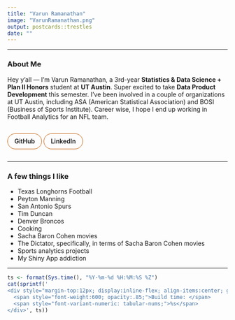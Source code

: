 ```yaml
---
title: "Varun Ramanathan"
image: "VarunRamanathan.png"
output: postcards::trestles
date: ""
---
```


<style>
/* Bullet markers + basic layout */
.trestles .content ul > li::marker { color: #BF5700 !important; }

.button-row {
  margin: 1rem 0 0.5rem 0;
  display: flex;
  gap: 0.75rem;
  flex-wrap: wrap;
}
.btn{
  display: inline-block;
  padding: 0.55rem 0.95rem;
  border-radius: 9999px;
  border: 1px solid #BF5700;
  font-weight: 600;
  text-decoration: none;
  transition: all 120ms ease;
}
.btn:hover{ background-color: #BF5700; color: #fff !important; }

/* Optional: slightly narrower text column */
.trestles .content { max-width: 720px; }
</style>

<script>
// Force burnt-orange via inline styles after DOM is ready
document.addEventListener('DOMContentLoaded', function () {
  const ut = '#BF5700';
  // Color every element in the postcard (both columns)
  document.querySelectorAll('.postcard, .postcard *').forEach(el => {
    el.style.color = ut;
  });
  // Button borders + hover behavior
  document.querySelectorAll('.btn').forEach(btn => {
    btn.style.color = ut;
    btn.style.borderColor = ut;
    btn.addEventListener('mouseenter', () => { btn.style.backgroundColor = ut; btn.style.color = '#fff'; });
    btn.addEventListener('mouseleave', () => { btn.style.backgroundColor = ''; btn.style.color = ut; });
  });
});
</script>

---

### About Me
Hey y'all — I'm Varun Ramanathan, a 3rd-year **Statistics & Data Science + Plan II Honors** student at **UT Austin**. Super excited to take **Data Product Development** this semester. I've been involved in a couple of organizations at UT Austin, including ASA (American Statistical Association) and BOSI (Business of Sports Institute). Career wise, I hope I end up working in Football Analytics for an NFL team.

<div class="button-row">
  <a class="btn" href="https://github.com/vramanathan2005" target="_blank" rel="noopener">GitHub</a>
  <a class="btn" href="https://www.linkedin.com/in/varun-ramanathan/" target="_blank" rel="noopener">LinkedIn</a>
</div>

---

### A few things I like
- Texas Longhorns Football
- Peyton Manning
- San Antonio Spurs
- Tim Duncan
- Denver Broncos
- Cooking
- Sacha Baron Cohen movies
- The Dictator, specifically, in terms of Sacha Baron Cohen movies
- Sports analytics projects  
- My Shiny App addiction


---

```r
ts <- format(Sys.time(), "%Y-%m-%d %H:%M:%S %Z")
cat(sprintf('
<div style="margin-top:12px; display:inline-flex; align-items:center; gap:.5rem; padding:.5rem .75rem; border:1px solid rgba(0,0,0,.15); border-radius:9999px; font-size:0.95rem; line-height:1.2; font-family: inherit;">
  <span style="font-weight:600; opacity:.85;">Build time: </span>
  <span style="font-variant-numeric: tabular-nums;">%s</span>
</div>', ts))
```


